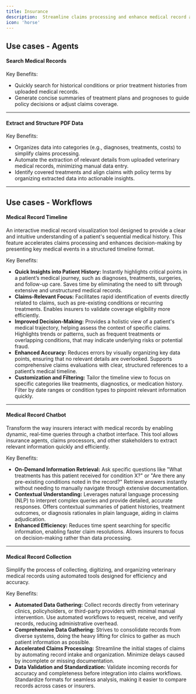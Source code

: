 ```yaml
---
title: Insurance 
description:  Streamline claims processing and enhance medical record analysis with Puppilot's powerful tools
icon: 'horse'
---
```



## Use cases - Agents

#### Search Medical Records

Key Benefits:
- Quickly search for historical conditions or prior treatment histories from uploaded medical records.
- Generate concise summaries of treatment plans and prognoses to guide policy decisions or adjust claims coverage.

---

#### Extract and Structure PDF Data

Key Benefits:
- Organizes data into categories (e.g., diagnoses, treatments, costs) to simplify claims processing.
- Automate the extraction of relevant details from uploaded veterinary medical records, minimizing manual data entry.
- Identify covered treatments and align claims with policy terms by organizing extracted data into actionable insights.

---

## Use cases - Workflows

#### Medical Record Timeline
An interactive medical record visualization tool designed to provide a clear and intuitive understanding of a patient's sequential medical history. This feature accelerates claims processing and enhances decision-making by presenting key medical events in a structured timeline format.

Key Benefits:
- **Quick Insights into Patient History:** Instantly highlights critical points in a patient’s medical journey, such as diagnoses, treatments, surgeries, and follow-up care.
Saves time by eliminating the need to sift through extensive and unstructured medical records.
- **Claims-Relevant Focus:** Facilitates rapid identification of events directly related to claims, such as pre-existing conditions or recurring treatments.
Enables insurers to validate coverage eligibility more efficiently.
- **Improved Decision-Making:** Provides a holistic view of a patient's medical trajectory, helping assess the context of specific claims.
Highlights trends or patterns, such as frequent treatments or overlapping conditions, that may indicate underlying risks or potential fraud.
- **Enhanced Accuracy:** Reduces errors by visually organizing key data points, ensuring that no relevant details are overlooked.
Supports comprehensive claims evaluations with clear, structured references to a patient’s medical timeline.
- **Customization and Filtering:** Tailor the timeline view to focus on specific categories like treatments, diagnostics, or medication history.
Filter by date ranges or condition types to pinpoint relevant information quickly.

---

#### Medical Record Chatbot
Transform the way insurers interact with medical records by enabling dynamic, real-time queries through a chatbot interface. This tool allows insurance agents, claims processors, and other stakeholders to extract relevant information quickly and efficiently.

Key Benefits:

- **On-Demand Information Retrieval:** Ask specific questions like "What treatments has this patient received for condition X?" or "Are there any pre-existing conditions noted in the record?"
Retrieve answers instantly without needing to manually navigate through extensive documentation.
- **Contextual Understanding:** Leverages natural language processing (NLP) to interpret complex queries and provide detailed, accurate responses.
Offers contextual summaries of patient histories, treatment outcomes, or diagnosis rationales in plain language, aiding in claims adjudication.
- **Enhanced Efficiency:** Reduces time spent searching for specific information, enabling faster claim resolutions.
Allows insurers to focus on decision-making rather than data processing.

---

#### Medical Record Collection
Simplify the process of collecting, digitizing, and organizing veterinary medical records using automated tools designed for efficiency and accuracy.

Key Benefits:

- **Automated Data Gathering:** Collect records directly from veterinary clinics, policyholders, or third-party providers with minimal manual intervention.
Use automated workflows to request, receive, and verify records, reducing administrative overhead.
- **Comprehensive Data Gathering:** Strives to consolidate records from diverse systems, doing the heavy lifting for clinics to gather as much patient information as possible. 
- **Accelerated Claims Processing:** Streamline the initial stages of claims by automating record intake and organization.
Minimize delays caused by incomplete or missing documentation.
- **Data Validation and Standardization:** Validate incoming records for accuracy and completeness before integration into claims workflows.
Standardize formats for seamless analysis, making it easier to compare records across cases or insurers.
